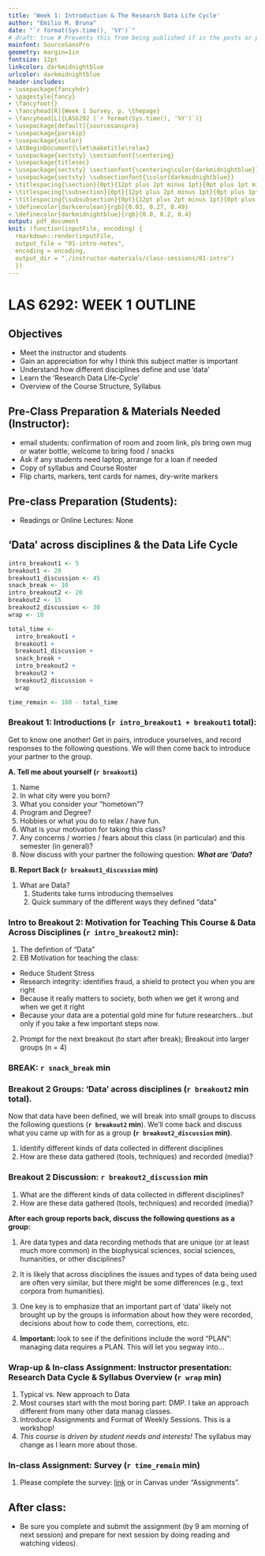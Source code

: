 ```yaml
---
title: 'Week 1: Introduction & The Research Data Life Cycle'
author: "Emilio M. Bruna"
date: "`r format(Sys.time(), '%Y')`"
# draft: true # Prevents this from being published if in the posts or pages folder
mainfont: SourceSansPro
geometry: margin=1in
fontsize: 12pt
linkcolor: darkmidnightblue
urlcolor: darkmidnightblue
header-includes:
- \usepackage{fancyhdr}
- \pagestyle{fancy}
- \fancyfoot{}
- \fancyhead[R]{Week 1 Survey, p. \thepage}
- \fancyhead[L]{LAS6292 (`r format(Sys.time(), '%Y')`)}
- \usepackage[default]{sourcesanspro}
- \usepackage{parskip}
- \usepackage{xcolor}
- \AtBeginDocument{\let\maketitle\relax}
- \usepackage{sectsty} \sectionfont{\centering}
- \usepackage{titlesec}
- \usepackage{sectsty} \sectionfont{\centering\color{darkmidnightblue}}
- \usepackage{sectsty} \subsectionfont{\color{darkmidnightblue}}
- \titlespacing{\section}{0pt}{12pt plus 2pt minus 1pt}{0pt plus 1pt minus 1pt}
- \titlespacing{\subsection}{0pt}{12pt plus 2pt minus 1pt}{0pt plus 1pt minus 1pt}
- \titlespacing{\subsubsection}{0pt}{12pt plus 2pt minus 1pt}{0pt plus 1pt minus 1pt}
- \definecolor{darkcerulean}{rgb}{0.03, 0.27, 0.49}
- \definecolor{darkmidnightblue}{rgb}{0.0, 0.2, 0.4}
output: pdf_document
knit: (function(inputFile, encoding) {
  rmarkdown::render(inputFile, 
  output_file = "01-intro-notes",
  encoding = encoding, 
  output_dir = "./instructor-materials/class-sessions/01-intro")
  })
---
```



<!-- # For Intro Lecture: What is "Data" in different dfisciplines?  -->
<!-- humanities -->
<!-- https://campus.dariah.eu/resource/ws2019#session-2 -->
<!-- https://escholarship.umassmed.edu/cgi/viewcontent.cgi?referer=http://scholar.google.com/&httpsredir=1&article=1115&context=jeslib  -->
<!-- https://www.routledge.com/The-Digital-Humanities-Coursebook-An-Introduction-to-Digital-Methods-for/Drucker/p/book/9780367565756 -->
<!-- https://methods.sagepub.com/book/the-sage-handbook-of-qualitative-data-analysis/n32.xml  -->

<!-- "In these fields, the concepts of “data” and “evidence” are very nuanced. However, virtually all information you record during your research counts as such. Here are some common (yet not exhaustive) examples of data captured in the arts, humanities and social sciences: 1) Focus group notes 2) Fieldwork notes 3) Finding aids https://en.wikipedia.org/wiki/Finding_aid -->
<!-- 4) Interviews (audio/video) and transcriptions 5) Interview coding 6) Meeting minutes 7) Text corpora https://en.wikipedia.org/wiki/Text_corpus 8) Text with markup https://port.sas.ac.uk/mod/book/view.php?id=568&chapterid=335 -->
<!-- Thematic research collections http://digitalhumanities.org/companion/view?docId=blackwell/9781405103213/9781405103213.xml&chunk.id=ss1-4-5&toc.id=0&brand=9781405103213_brand 9) Digitised books, paintings and other works of art  -->

# LAS 6292: WEEK 1 OUTLINE


## Objectives

* Meet the instructor and students
* Gain an appreciation for why I think this subject matter is important
* Understand how different disciplines define and use 'data'
* Learn the 'Research Data Life-Cycle'
* Overview of the Course Structure, Syllabus

## Pre-Class Preparation & Materials Needed (Instructor):

* email students: confirmation of room and zoom link, pls bring own mug or water bottle, welcome to bring food / snacks
* Ask if any students need laptop, arrange for a loan if needed
* Copy of syllabus and Course Roster
* Flip charts, markers, tent cards for names, dry-write markers

## Pre-class Preparation (Students):

* Readings or Online Lectures: None

## ‘Data’ across disciplines & the Data Life Cycle  

```r
intro_breakout1 <- 5
breakout1 <- 20
breakout1_discussion <- 45
snack_break <- 10
intro_breakout2 <- 20
breakout2 <- 15
breakout2_discussion <- 30
wrap <- 10

total_time <- 
  intro_breakout1 + 
  breakout1 + 
  breakout1_discussion + 
  snack_break + 
  intro_breakout2 + 
  breakout2 +
  breakout2_discussion + 
  wrap

time_remain <- 180 - total_time
```
<!-- FOR ONLINE -->
<!-- 1. Turn on Zoom, chill music countdown -->
<!-- 2. Turn on zoom captioning -->
<!-- 3. Start meeting record -->
<!-- 4. Introduce yourself -->
<!-- 1-4 will take ~10 minutes, especially since we usually give students a few minutes to roll in late. -->

### **Breakout 1: Introductions (`r intro_breakout1 + breakout1` total): ** 
Get to know one another! Get in pairs, introduce yourselves, and record responses to the following questions. We will then come back to introduce your partner to the group.

**A. Tell me about yourself (`r breakout1`)**  

   1. Name
   2. In what city were you born?
   3. What you consider your “hometown”?
   4. Program and Degree?
   <!-- 5. Emoji your thesis   --> 
   6. Hobbies or what you do to relax / have fun.
   7. What is your motivation for taking this class?
   8. Any concerns / worries / fears about this class (in particular) and this semester (in general)?
   9. Now discuss with your partner the following question: **_What are 'Data_?** 
   
  &nbsp;**B. Report Back (`r breakout1_discussion` min)**

1. What are Data?
    1. Students take turns introducing themselves
    2. Quick summary of the different ways they defined "data"

### **Intro to Breakout 2: Motivation for Teaching This Course & Data Across Disciplines (`r intro_breakout2` min): **

  1. The defintion of "Data"   
  2. EB Motivation for teaching the class:  
  
  - Reduce Student Stress
  - Research integrity: identifies fraud, a shield to protect you when you are right
  - Because it really matters to society, both when we get it wrong and when we get it right
  - Because your data are a potential gold mine for future researchers...but only if you take a few important steps now.  
    
   2. Prompt for the next breakout (to start after break); Breakout into larger groups (n = 4)  

### **BREAK: `r snack_break` min **  


### **Breakout 2 Groups: 'Data' across disciplines ** (`r breakout2` min total).  

Now that data have been defined, we will break into small groups to discuss the following questions (**`r breakout2` min**). We'll come back and discuss what you came up with for as a group **(`r breakout2_discussion` min)**.

1. Identify different kinds of data collected in different disciplines 
2. How are these data gathered (tools, techniques) and recorded (media)? 

### **Breakout 2 Discussion: `r breakout2_discussion` min **

1. What are the different kinds of data collected in different disciplines?
2. How are these data gathered (tools, techniques) and recorded (media)? 

**After each group reports back, discuss the following questions as a group:**  

1. Are data types and data recording methods that are unique (or at least much more common) in the biophysical sciences, social sciences, humanities, or other disciplines?   

2. It is likely that across disciplines the issues and types of data being used are often very similar, but there might be some differences (e.g., text corpora from humanities).  

3. One key is to emphasize that an important part of 'data' likely not brought up by the groups is information about how they were recorded, decisions about how to code them, corrections, etc.  

4. **Important: **look to see if the definitions include the word "PLAN": managing data requires a PLAN.  This will let you segway into...  

### **Wrap-up & In-class Assignment: Instructor presentation: Research Data Cycle & Syllabus Overview (`r wrap` min)**

1. Typical vs. New approach to Data
2. Most courses start with the most boring part: DMP. I take an approach different from many other data manag classes.
3. Introduce Assignments and Format of Weekly Sessions. This is a workshop!
4. *This course is driven by student needs and interests! *The syllabus may change as I learn more about those.  

### **In-class Assignment: Survey (`r time_remain` min**)

  1. Please complete the survey: [link](https://forms.gle/vRQA9zu84Gf4xU2M9) or in Canvas under "Assignments".

## After class: 

* Be sure you complete and submit the assignment (by 9 am morning of next session) and prepare for next session by doing reading and watching videos).

